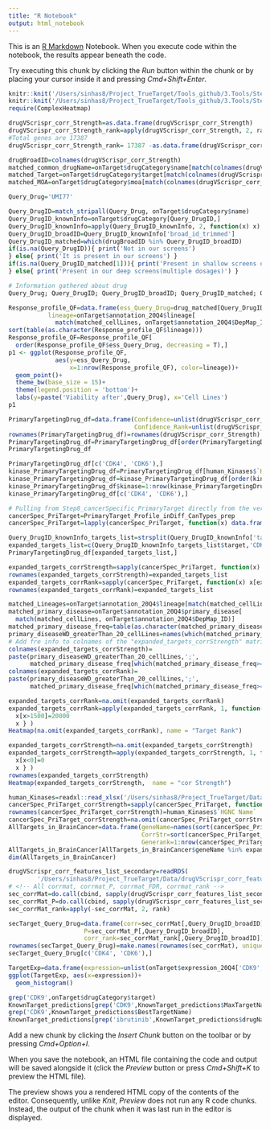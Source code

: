 ```yaml
---
title: "R Notebook"
output: html_notebook
---
```

This is an [R Markdown](http://rmarkdown.rstudio.com) Notebook. When you execute code within the notebook, the results appear beneath the code. 

Try executing this chunk by clicking the *Run* button within the chunk or by placing your cursor inside it and pressing *Cmd+Shift+Enter*. 

<!-- This script does a deep target characterization of a query drug -->
<!-- Scripts and data needed -->
```r
knitr::knit('/Users/sinhas8/Project_TrueTarget/Tools_github/3.Tools/Step0B_Data_and_Libraries.Rmd')
knitr::knit('/Users/sinhas8/Project_TrueTarget/Tools_github/3.Tools/Step0_Write_Functions.Rmd')
require(ComplexHeatmap)
```
<!-- Preprocessing -->
```r
drugVScrispr_corr_Strength=as.data.frame(drugVScrispr_corr_Strength)
drugVScrispr_corr_Strength_rank=apply(drugVScrispr_corr_Strength, 2, rank)
#Total genes are 17387
drugVScrispr_corr_Strength_rank= 17387 -as.data.frame(drugVScrispr_corr_Strength_rank)
```
<!-- Create variables here that are used recurrently to improve readability -->
```r
drugBroadID=colnames(drugVScrispr_corr_Strength)
matched_common_drugName=onTarget$drugCategory$name[match(colnames(drugVScrispr_corr_Strength), onTarget$drugCategory$broad_id_trimmed)]
matched_Target=onTarget$drugCategory$target[match(colnames(drugVScrispr_corr_Strength), onTarget$drugCategory$broad_id_trimmed)]
matched_MOA=onTarget$drugCategory$moa[match(colnames(drugVScrispr_corr_Strength), onTarget$drugCategory$broad_id_trimmed)]
```

<!-- Provide query drug -->
```r
Query_Drug='UMI77'
```
<!-- Note 1: Please write a script to provide all the synonyms of a given Query_Drug -->
<!-- Check if the drug is in our screens and if yes, please provide drugID -->
```r
Query_DrugID=match_stripall(Query_Drug, onTarget$drugCategory$name)
Query_DrugID_knownInfo=onTarget$drugCategory[Query_DrugID,]
Query_DrugID_knownInfo=apply(Query_DrugID_knownInfo, 2, function(x) x)
Query_DrugID_broadID=Query_DrugID_knownInfo['broad_id_trimmed']
Query_DrugID_matched=which(drugBroadID %in% Query_DrugID_broadID)
if(is.na(Query_DrugID)){ print('Not in our screens')
} else{ print('It is present in our screens') }
if(is.na(Query_DrugID_matched[1])){ print('Present in shallow screens only(one dosage)')
} else{ print('Present in our deep screens(multiple dosages)') }

# Information gathered about drug
Query_Drug; Query_DrugID; Query_DrugID_broadID; Query_DrugID_matched; Query_DrugID_knownInfo
```
<!-- Query drug treatment Viability profile -->
```r
Response_profile_QF=data.frame(ess_Query_Drug=drug_matched[Query_DrugID_broadID,],
           lineage=onTarget$annotation_20Q4$lineage[
             match(matched_cellLines, onTarget$annotation_20Q4$DepMap_ID)])
sort(table(as.character(Response_profile_QF$lineage)))
Response_profile_QF=Response_profile_QF[
  order(Response_profile_QF$ess_Query_Drug, decreasing = T),]
p1 <- ggplot(Response_profile_QF,
             aes(y=ess_Query_Drug,
                 x=1:nrow(Response_profile_QF), color=lineage))+
  geom_point()+
  theme_bw(base_size = 15)+
  theme(legend.position = 'bottom')+
  labs(y=paste('Viability after',Query_Drug), x='Cell Lines')
p1
```
<!-- Predict Primary target profile of the drug -->
```r
PrimaryTargetingDrug_df=data.frame(Confidence=unlist(drugVScrispr_corr_Strength[,Query_DrugID_broadID]),
                                   Confidence_Rank=unlist(drugVScrispr_corr_Strength_rank[,Query_DrugID_broadID]))
rownames(PrimaryTargetingDrug_df)=rownames(drugVScrispr_corr_Strength)
PrimaryTargetingDrug_df=PrimaryTargetingDrug_df[order(PrimaryTargetingDrug_df$Confidence_Rank),]
PrimaryTargetingDrug_df
```
```r
PrimaryTargetingDrug_df[c('CDK4', 'CDK6'),]
kinase_PrimaryTargetingDrug_df=PrimaryTargetingDrug_df[human_Kinases$`HGNC Name`,]
kinase_PrimaryTargetingDrug_df=kinase_PrimaryTargetingDrug_df[order(kinase_PrimaryTargetingDrug_df$Confidence_Rank),]
kinase_PrimaryTargetingDrug_df$kinase=1:nrow(kinase_PrimaryTargetingDrug_df)
kinase_PrimaryTargetingDrug_df[c('CDK4', 'CDK6'),]
```

<!-- Predict Primary target profile of the drug in various cancer types -->
```r
# Pulling from Step8_cancerSpecific_PrimaryTarget directly from the version on Sept8th2022
cancerSpec_PriTarget=PrimaryTarget_Profile_inDiff_CanTypes_prep
cancerSpec_PriTarget=lapply(cancerSpec_PriTarget, function(x) data.frame(x, targetRank=rank(-x[,2]) ) )
```
<!-- Test the Primary target prediction vs known infromation;; This part is only for TG-02 drug; Needs modification to generalize-->
```r
Query_DrugID_knownInfo_targets_list=strsplit(Query_DrugID_knownInfo['target'], ', ')
expanded_targets_list=c(Query_DrugID_knownInfo_targets_list$target,'CDK5', 'TYK2', 'ERK5', 'CDK3', 'CSF1R', 'LCK', 'MAPK13', 'TYRO3')
PrimaryTargetingDrug_df[expanded_targets_list,]
```
<!-- Check where the known targets ranks are in cancer specific ranking -->
```r
expanded_targets_corrStrength=sapply(cancerSpec_PriTarget, function(x) x[expanded_targets_list,2])
rownames(expanded_targets_corrStrength)=expanded_targets_list
expanded_targets_corrRank=sapply(cancerSpec_PriTarget, function(x) x[expanded_targets_list,3])
rownames(expanded_targets_corrRank)=expanded_targets_list
```

```r
matched_Lineages=onTarget$annotation_20Q4$lineage[match(matched_cellLines, onTarget$annotation_20Q4$DepMap_ID)]
matched_primary_disease=onTarget$annotation_20Q4$primary_disease[
  match(matched_cellLines, onTarget$annotation_20Q4$DepMap_ID)]
matched_primary_disease_freq=table(as.character(matched_primary_disease))
primary_diseaseWD_greaterThan_20_cellLines=names(which(matched_primary_disease_freq>=20))
# Add fre info to colnames of the "expanded_targets_corrStrength" matrix
colnames(expanded_targets_corrStrength)=
paste(primary_diseaseWD_greaterThan_20_cellLines,';',
      matched_primary_disease_freq[which(matched_primary_disease_freq>=20)], sep = '')
colnames(expanded_targets_corrRank)=
paste(primary_diseaseWD_greaterThan_20_cellLines,';',
      matched_primary_disease_freq[which(matched_primary_disease_freq>=20)], sep = '')
```

```r
expanded_targets_corrRank=na.omit(expanded_targets_corrRank)
expanded_targets_corrRank=apply(expanded_targets_corrRank, 1, function(x) {
  x[x>1500]=20000
  x } )
Heatmap(na.omit(expanded_targets_corrRank), name = "Target Rank")
```

<!-- Corr Strength based heatmap -->
```r
expanded_targets_corrStrength=na.omit(expanded_targets_corrStrength)
expanded_targets_corrStrength=apply(expanded_targets_corrStrength, 1, function(x) {
  x[x<0]=0
  x } )
rownames(expanded_targets_corrStrength)
Heatmap(expanded_targets_corrStrength,  name = "cor Strength")
```
<!-- A deep dive into one cancer type focusing on Kinases -->
```r
human_Kinases=readxl::read_xlsx('/Users/sinhas8/Project_TrueTarget/Data/human_Kinases.xlsx')
cancerSpec_PriTarget_corrStrength=sapply(cancerSpec_PriTarget, function(x) x[human_Kinases$`HGNC Name`,2])
rownames(cancerSpec_PriTarget_corrStrength)=human_Kinases$`HGNC Name`
cancerSpec_PriTarget_corrStrength=na.omit(cancerSpec_PriTarget_corrStrength)
AllTargets_in_BrainCancer=data.frame(geneName=names(sort(cancerSpec_PriTarget_corrStrength[,"Brain Cancer"], decreasing = T)),
                                     CorrStr=sort(cancerSpec_PriTarget_corrStrength[,"Brain Cancer"], decreasing = T),
                                     Generank=1:nrow(cancerSpec_PriTarget_corrStrength))
AllTargets_in_BrainCancer[AllTargets_in_BrainCancer$geneName %in% expanded_targets_list,]
dim(AllTargets_in_BrainCancer)
```

<!-- Get Secondary Targets Matrix and preprocess -->
```r
drugVScrispr_corr_features_list_secondary=readRDS(
        '/Users/sinhas8/Project_TrueTarget/Data/drugVScrispr_corr_features_list_secondary.RDS')
# <!-- All corrmat, corrmat_P, corrmat_FDR, corrmat_rank -->
sec_corrMat=do.call(cbind, sapply(drugVScrispr_corr_features_list_secondary, function(x) err_handle(x[,2])))
sec_corrMat_P=do.call(cbind, sapply(drugVScrispr_corr_features_list_secondary, function(x) err_handle(x[,1])))
sec_corrMat_rank=apply(-sec_corrMat, 2, rank)
```
<!-- Find secondary targets of the drugs -->
```r
secTarget_Query_Drug=data.frame(corr=sec_corrMat[,Query_DrugID_broadID],
                     P=sec_corrMat_P[,Query_DrugID_broadID],
                     corr_rank=sec_corrMat_rank[,Query_DrugID_broadID])
rownames(secTarget_Query_Drug)=make.names(rownames(sec_corrMat), unique = T)
secTarget_Query_Drug[c('CDK4', 'CDK6'),]
```
<!-- Check Expression pattern of the Query Target -->
```r
TargetExp=data.frame(expression=unlist(onTarget$expression_20Q4['CDK9',matched_cellLines]))
ggplot(TargetExp, aes(x=expression))+
  geom_histogram()
```

```r
grep('CDK9',onTarget$drugCategory$target)
KnownTarget_predictions[grep('CDK9',KnownTarget_predictions$MaxTargetName),]
grep('CDK9',KnownTarget_predictions$BestTargetName)
KnownTarget_predictions[grep('ibrutinib',KnownTarget_predictions$drugName),]
```

Add a new chunk by clicking the *Insert Chunk* button on the toolbar or by pressing *Cmd+Option+I*.

When you save the notebook, an HTML file containing the code and output will be saved alongside it (click the *Preview* button or press *Cmd+Shift+K* to preview the HTML file). 

The preview shows you a rendered HTML copy of the contents of the editor. Consequently, unlike *Knit*, *Preview* does not run any R code chunks. Instead, the output of the chunk when it was last run in the editor is displayed.

